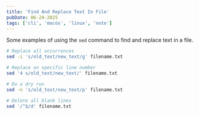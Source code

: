 ```yaml
---
title: 'Find And Replace Text In File'
pubDate: 06-24-2025
tags: ['cli', 'macos', 'linux', 'note']
---
```


Some examples of using the `sed` command to find and replace text in a file.

```bash
# Replace all occurrences
sed -i 's/old_text/new_text/g' filename.txt

# Replace on specific line number
sed '4 s/old_text/new_text/' filename.txt

# Do a dry run
sed -n 's/old_text/new_text/p' filename.txt

# Delete all blank lines
sed '/^$/d' filename.txt
```